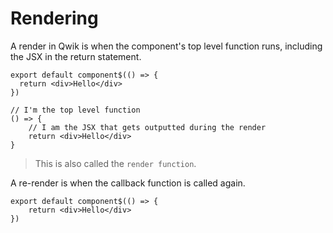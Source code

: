 # Rendering

A render in Qwik is when the component's top level function runs, including the JSX in the return statement.

```tsx
export default component$(() => {
  return <div>Hello</div>
})

// I'm the top level function
() => {
    // I am the JSX that gets outputted during the render
    return <div>Hello</div>
}
```

> This is also called the `render function`.

A re-render is when the callback function is called again.

```tsx
export default component$(() => {
    return <div>Hello</div>
})